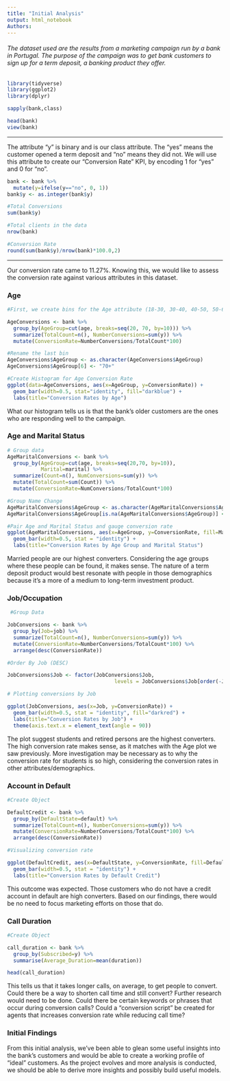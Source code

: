 ```yaml
---
title: "Initial Analysis"
output: html_notebook
Authors: 
---
```


###### The dataset used are the results from a marketing campaign run by a bank in Portugal. The purpose of the campaign was to get bank customers to sign up for a term deposit, a banking product they offer.

```r
library(tidyverse)
library(ggplot2)
library(dplyr)
```

```r
sapply(bank,class)
```
```r
head(bank)
view(bank)
```
---

The attribute “y” is binary and is our class attribute. The “yes” means the customer opened a term deposit and “no” means they did not. We will use this attribute to create our “Conversion Rate” KPI, by encoding 1 for “yes” and 0 for “no”.

```r
bank <- bank %>%
  mutate(y=ifelse(y=="no", 0, 1))
bank$y <- as.integer(bank$y)
```


```r
#Total Conversions
sum(bank$y)
```

```r
#Total clients in the data
nrow(bank)
```

```r
#Conversion Rate
round(sum(bank$y)/nrow(bank)*100.0,2)
```
---
Our conversion rate came to 11.27%. Knowing this, we would like to assess the conversion rate against various attributes in this dataset.

### Age

```r

#First, we create bins for the Age attribute (18-30, 30-40, 40-50, 50-60, 60-70, >70)

AgeConversions <- bank %>%
  group_by(AgeGroup=cut(age, breaks=seq(20, 70, by=10))) %>%
  summarize(TotalCount=n(), NumberConversions=sum(y)) %>%
  mutate(ConversionRate=NumberConversions/TotalCount*100)

#Rename the last bin
AgeConversions$AgeGroup <- as.character(AgeConversions$AgeGroup)
AgeConversions$AgeGroup[6] <- "70+"

#Create Histogram for Age Conversion Rate
ggplot(data=AgeConversions, aes(x=AgeGroup, y=ConversionRate)) +
  geom_bar(width=0.5, stat="identity", fill="darkblue") + 
  labs(title="Conversion Rates by Age")

```

What our histogram tells us is that the bank’s older customers are the ones who are responding well to the campaign.

### Age and Marital Status

```r

# Group data
AgeMaritalConversions <- bank %>%
  group_by(AgeGroup=cut(age, breaks=seq(20,70, by=10)),
           Marital=marital) %>%
  summarize(Count=n(), NumConversions=sum(y)) %>%
  mutate(TotalCount=sum(Count)) %>%
  mutate(ConversionRate=NumConversions/TotalCount*100)

#Group Name Change
AgeMaritalConversions$AgeGroup <- as.character(AgeMaritalConversions$AgeGroup)
AgeMaritalConversions$AgeGroup[is.na(AgeMaritalConversions$AgeGroup)] <- "70+"

#Pair Age and Marital Status and gauge conversion rate
ggplot(AgeMaritalConversions, aes(x=AgeGroup, y=ConversionRate, fill=Marital)) +
  geom_bar(width=0.5, stat = "identity") +
  labs(title="Conversion Rates by Age Group and Marital Status")

```
Married people are our highest converters. Considering the age groups where these people can be found, it makes sense. The nature of a term deposit product would best resonate with people in those demographics because it’s a more of a medium to long-term investment product.

### Job/Occupation

```r

 #Group Data

JobConversions <- bank %>%
  group_by(Job=job) %>%
  summarize(TotalCount=n(), NumberConversions=sum(y)) %>%
  mutate(ConversionRate=NumberConversions/TotalCount*100) %>%
  arrange(desc(ConversionRate))

#Order By Job (DESC)

JobConversions$Job <- factor(JobConversions$Job, 
                                   levels = JobConversions$Job[order(-JobConversions$ConversionRate)])

# Plotting conversions by Job

ggplot(JobConversions, aes(x=Job, y=ConversionRate)) +
  geom_bar(width=0.5, stat = "identity", fill="darkred") +
  labs(title="Conversion Rates by Job") +
  theme(axis.text.x = element_text(angle = 90))

```
The plot suggest students and retired persons are the highest converters. The high conversion rate makes sense, as it matches with the Age plot we saw previously. More investigation may be necessary as to why the conversion rate for students is so high, considering the conversion rates in other attributes/demographics.

### Account in Default

```r
#Create Object

DefaultCredit <- bank %>%
  group_by(DefaultState=default) %>%
  summarize(TotalCount=n(), NumberConversions=sum(y)) %>%
  mutate(ConversionRate=NumberConversions/TotalCount*100) %>%
  arrange(desc(ConversionRate))

#Visualizing conversion rate

ggplot(DefaultCredit, aes(x=DefaultState, y=ConversionRate, fill=DefaultState)) +
  geom_bar(width=0.5, stat = "identity") +
  labs(title="Conversion Rates by Default Credit")

```
This outcome was expected. Those customers who do not have a credit account in default are high converters. Based on our findings, there would be no need to focus marketing efforts on those that do.

### Call Duration

```r
#Create Object

call_duration <- bank %>%
  group_by(Subscribed=y) %>%
  summarise(Average_Duration=mean(duration))

head(call_duration)

```

This tells us that it takes longer calls, on average, to get people to convert. Could there be a way to shorten call time and still convert? Further research would need to be done. Could there be certain keywords or phrases that occur during conversion calls? Could a “conversion script” be created for agents that increases conversion rate while reducing call time?

### Initial Findings

From this initial analysis, we've been able to glean some useful insights into the bank's customers and would be able to create a working profile of "ideal" customers. As the project evolves and more analysis is conducted, we should be able to derive more insights and possibly build useful models.